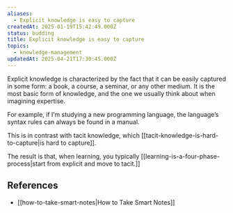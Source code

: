 ```yaml
---
aliases:
  - Explicit knowledge is easy to capture
createdAt: 2025-01-19T15:42:49.000Z
status: budding
title: Explicit knowledge is easy to capture
topics:
  - knowledge-management
updatedAt: 2025-04-21T17:30:45.000Z
---
```

Explicit knowledge is characterized by the fact that it can be easily captured in some form: a book, a course, a seminar, or any other medium. It is the most basic form of knowledge, and the one we usually think about when imagining expertise.

For example, if I’m studying a new programming language, the language’s syntax rules can always be found in a manual.

This is in contrast with tacit knowledge, which [[tacit-knowledge-is-hard-to-capture|is hard to capture]].

The result is that, when learning, you typically [[learning-is-a-four-phase-process|start from explicit and move to tacit.]]

## References

- [[how-to-take-smart-notes|How to Take Smart Notes]]
